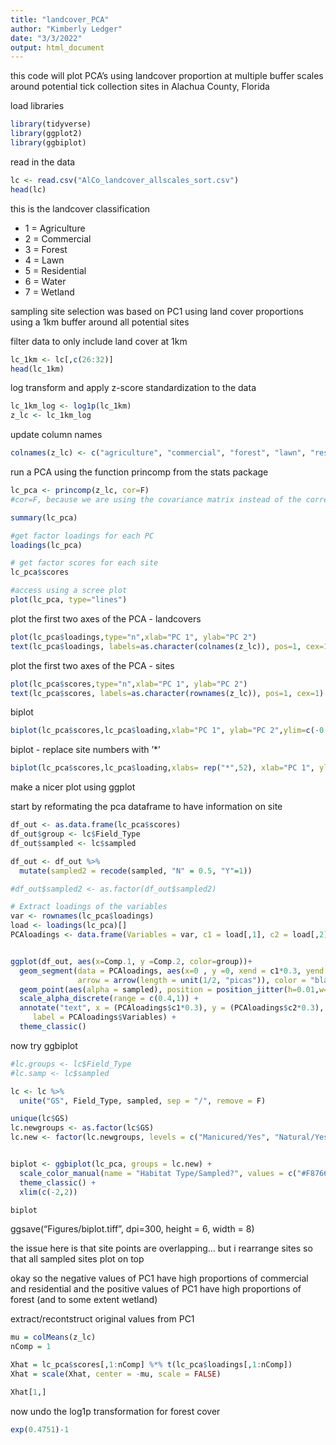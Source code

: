 ```yaml
---
title: "landcover_PCA"
author: "Kimberly Ledger"
date: "3/3/2022"
output: html_document
---
```


this code will plot PCA's using landcover proportion at multiple buffer scales around potential tick collection sites in Alachua County, Florida 


load libraries 
```r
library(tidyverse)
library(ggplot2)
library(ggbiplot)
```


read in the data
```r
lc <- read.csv("AlCo_landcover_allscales_sort.csv")
head(lc)
```

this is the landcover classification

*  1 = Agriculture 
*  2 = Commercial
*  3 = Forest
*  4 = Lawn 
*  5 = Residential
*  6 = Water
*  7 = Wetland

sampling site selection was based on PC1 using land cover proportions using a 1km buffer around all potential sites 

filter data to only include land cover at 1km 
```r
lc_1km <- lc[,c(26:32)]
head(lc_1km)
```

log transform and apply z-score standardization to the data 
```r
lc_1km_log <- log1p(lc_1km)   
z_lc <- lc_1km_log
```

update column names 
```r
colnames(z_lc) <- c("agriculture", "commercial", "forest", "lawn", "residential", "water", "wetland")
```

run a PCA using the function princomp from the stats package
```r
lc_pca <- princomp(z_lc, cor=F)
#cor=F, because we are using the covariance matrix instead of the correlation matrix 

summary(lc_pca)

#get factor loadings for each PC
loadings(lc_pca)

# get factor scores for each site 
lc_pca$scores

#access using a scree plot 
plot(lc_pca, type="lines")
```

plot the first two axes of the PCA - landcovers
```r
plot(lc_pca$loadings,type="n",xlab="PC 1", ylab="PC 2")
text(lc_pca$loadings, labels=as.character(colnames(z_lc)), pos=1, cex=1)
```

plot the first two axes of the PCA - sites
```r
plot(lc_pca$scores,type="n",xlab="PC 1", ylab="PC 2")
text(lc_pca$scores, labels=as.character(rownames(z_lc)), pos=1, cex=1)
```

biplot 
```r
biplot(lc_pca$scores,lc_pca$loading,xlab="PC 1", ylab="PC 2",ylim=c(-0.2,0.4), xlim=c(-0.4,0.5))
```

biplot - replace site numbers with '*'
```r
biplot(lc_pca$scores,lc_pca$loading,xlabs= rep("*",52), xlab="PC 1", ylab="PC 2",ylim=c(-0.2,0.4), xlim=c(-0.4,0.5))

```

make a nicer plot using ggplot 

start by reformating the pca dataframe to have information on site
```r
df_out <- as.data.frame(lc_pca$scores)
df_out$group <- lc$Field_Type
df_out$sampled <- lc$sampled

df_out <- df_out %>%
  mutate(sampled2 = recode(sampled, "N" = 0.5, "Y"=1))

#df_out$sampled2 <- as.factor(df_out$sampled2)
```

```r
# Extract loadings of the variables
var <- rownames(lc_pca$loadings)
load <- loadings(lc_pca)[]
PCAloadings <- data.frame(Variables = var, c1 = load[,1], c2 = load[,2])


ggplot(df_out, aes(x=Comp.1, y =Comp.2, color=group))+ 
  geom_segment(data = PCAloadings, aes(x=0 , y =0, xend = c1*0.3, yend = c2*0.3),
               arrow = arrow(length = unit(1/2, "picas")), color = "black") + 
  geom_point(aes(alpha = sampled), position = position_jitter(h=0.01,w=0.01)) + 
  scale_alpha_discrete(range = c(0.4,1)) +
  annotate("text", x = (PCAloadings$c1*0.3), y = (PCAloadings$c2*0.3),
     label = PCAloadings$Variables) +
  theme_classic()
```

now try ggbiplot 

```r
#lc.groups <- lc$Field_Type
#lc.samp <- lc$sampled

lc <- lc %>%
  unite("GS", Field_Type, sampled, sep = "/", remove = F)

unique(lc$GS)
lc.newgroups <- as.factor(lc$GS)
lc.new <- factor(lc.newgroups, levels = c("Manicured/Yes", "Natural/Yes", "Manicured/No", "Natural/No"))


biplot <- ggbiplot(lc_pca, groups = lc.new) +
  scale_color_manual(name = "Habitat Type/Sampled?", values = c("#F8766D", "#00BFC4", "#F5C9C6", "#D5F0EE")) + 
  theme_classic() + 
  xlim(c(-2,2))

biplot
```

ggsave("Figures/biplot.tiff", dpi=300, height = 6, width = 8)


the issue here is that site points are overlapping... but i rearrange sites so that all sampled sites plot on top 


okay so the negative values of PC1 have high proportions of commercial and residential 
and the positive values of PC1 have high proportions of forest (and to some extent wetland)


extract/recontstruct original values from PC1 

```r
mu = colMeans(z_lc)
nComp = 1

Xhat = lc_pca$scores[,1:nComp] %*% t(lc_pca$loadings[,1:nComp])
Xhat = scale(Xhat, center = -mu, scale = FALSE)

Xhat[1,]
```

now undo the log1p transformation for forest cover 
```r
exp(0.4751)-1
```






